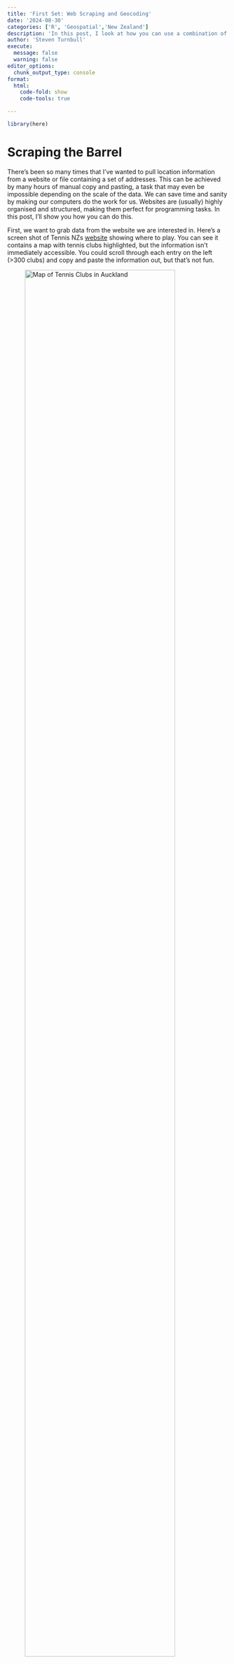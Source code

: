 ```yaml
---
title: 'First Set: Web Scraping and Geocoding'
date: '2024-08-30'
categories: ['R', 'Geospatial','New Zealand']
description: 'In this post, I look at how you can use a combination of webscraping and geocoding to get information on the location of Tennis courts in Auckland, New Zealand.'
author: 'Steven Turnbull'
execute: 
  message: false
  warning: false
editor_options: 
  chunk_output_type: console
format:
  html:
    code-fold: show
    code-tools: true

---
```

```r
library(here)
```
# Scraping the Barrel
There's been so many times that I've wanted to pull location information from a website or file containing a set of addresses. This can be achieved by many hours of manual copy and pasting, a task that may even be impossible depending on the scale of the data. We can save time and sanity by making our computers do the work for us. Websites are (usually) highly organised and structured, making them perfect for programming tasks. In this post, I'll show you how you can do this.

First, we want to grab data from the website we are interested in. Here's a screen shot of Tennis NZs [website](https://tennis.kiwi/play/play-tennis/) showing where to play. You can see it contains a map with tennis clubs highlighted, but the information isn't immediately accessible. You could scroll through each entry on the left (>300 clubs) and copy and paste the information out, but that's not fun.  

![Map of Tennis Clubs in Auckland](Screenshot 2024-08-31 - map.png){fig-align="center" height=90% width=90%}

There are two ways we can pull this information. We can use the webscraper package [`rvest`](https://rvest.tidyverse.org/) to directly pull the html from the site using `read_html(website_url)`. For our use case ( and to ensure reproducibility), I'll download a copy of the html directly - simply right click on the page, and click 'save as'. We'll have the the file `Tennis NZ - Where to Play.html` available for us to look at in more detail. 

The code below loads this `.html` file. It then uses tools from the `rvest` package to grab the specific bits of information we are interested in. By right clicking on a webpage and clicking `inspect`, you can focus on the parts of the website that you are interested in. In our case, we will be pulling the contents of `store-point-results`
![Map of Tennis Clubs in Auckland](Screenshot 2024-08-31 - inspect.png){fig-align="center" height=90% width=90%}

```r
library(rvest)
library(dplyr)
library(stringr)
# Read the HTML content from the file
html_content <- read_html(here("inputs","tennis","Tennis NZ - Where to Play.html"))

# Extract addresses from elements with the class 'storepoint-address' from the HTML content
storepoint_address_contents <- html_content |>
  # Select elements with the class 'storepoint-address'
  html_elements('.storepoint-address') |>
  # Extract text content from the selected elements and trim any surrounding whitespace
  html_text(trim = TRUE)

# Also get the tags of elements with the class 'storepoint-name' from the HTML content
tag_text_contents <- html_content |>
  # Select elements with the class 'storepoint-name'
  html_elements('.storepoint-name') |>
  # Extract text content from the selected elements and trim any surrounding whitespace
  html_text(trim = TRUE)

# Combine the extracted name and address data into a data frame
tennis_df <- data.frame(
  # Assign the extracted names to the 'name' column
  name = tag_text_contents,
  # Assign the extracted addresses to the 'storepoint_address' column
  storepoint_address = storepoint_address_contents,
  # Prevent strings from being converted to factors
  stringsAsFactors = FALSE
) 
```

```r
library(reactable)
head(tennis_df) |>
  reactable(
    bordered = TRUE,
    highlight = TRUE
  )
```

As happens in 90% of cases, there are some data quality issues. For example, there's double commas, with no content in between them. Before we can do anything with this data, we will need to fix these issues (geocoding addresses that are broken is futile!).

My code below fixes some of the issues I found in the scraped data. As an aside, [regex](https://jfjelstul.github.io/regular-expressions-tutorial/) is a game changer for cleaning data. As a Data Scientist, it's very rare that I'll have a day where I haven't used some form of regex.

```r
tennis_df_clean <- tennis_df |>
   # Add space between a lowercase letter followed by an uppercase letter
  mutate(storepoint_address = str_replace_all(storepoint_address, "([a-z])([A-Z])",paste0("\\1"," ","\\2" ))) |>
  # Add space between a lowercase letter followed by a number
  mutate(storepoint_address = str_replace_all(storepoint_address, "([a-z])([0-9])",paste0("\\1"," ","\\2" ))) |>
  # Replace the abbreviation "Cnr" with "Corner"
  mutate(storepoint_address = str_replace_all(storepoint_address, "Cnr","Corner")) |>
  # Remove any spaces that appear before commas
  mutate(storepoint_address = str_replace_all(storepoint_address, " ,","")) |>
  # Replace any double commas with a single comma
  mutate(storepoint_address = str_replace_all(storepoint_address, ",,",",")) |>
  # Replace the repeated "Remuera Remuera Remuera" with a single "Remuera"
  mutate(storepoint_address = str_replace_all(storepoint_address, "Remuera Remuera Remuera","Remuera")) 
```

Now we have our clean scraped data, we can focus on geocoding!  

# Geocode with one Simple Step
Webscraping is a simple skill opens up a world of possibilies for geospatial analysis. With the set of addresses at hand, we can add on an additional step to augment our newly pulled data with additional information. In our case, unfortutely we were unable to find any data pertaining to longitude and latidude of tennis clubs. Luckily, the [`tidygeocoder`](https://jessecambon.github.io/tidygeocoder/) package makes it incredibly straight forward to get this information. 

Here's a simple chunk of code that will go through a dataset of addresses and grab the longitude and latitude.
```r
library(tidygeocoder)

#This is where we will store our results
coord_main <- data.frame()

#Iterate through each row of the tennis data
for(i in 1:nrow(tennis_df_clean)){
  #We'll set our system to sleep before each run.
  #This is to be kind to Nominatim and not bombard them with requests
  Sys.sleep(1)

  #Grab the specific row of the data
  df_i<-tennis_df_clean[i,]
  
  #© openrouteservice.org by HeiGIT | Map data © OpenStreetMap contributors
  # Use the geocode function to get latitude and longitude for the address in the 'storepoint_address' column
  coords_df <- df_i |> 
    # Geocode the addresses using the Nominatim (osm) method
    geocode(address = storepoint_address, method = 'osm') |>
    # Rename the columns 'lat' and 'long' to 'latitude' and 'longitude' respectively
    rename(latitude = lat, longitude = long)

  # Save the combined data frame to a CSV file. 
  # Using append means that it will write each line 1 at a time, saving our work as we go.
  # This is useful if you have a big batch of addresses as it means you're less likely to lose work if the process breaks halfway through (API calls can be costly). 
  write.table(
    coords_df, # Data frame to write
    here("inputs","tennis","tennis_coords.csv"), # File to write to.  
    sep = ",", # Use a comma as the separator
    col.names = !file.exists(here("inputs","tennis","tennis_coords.csv")), # Include column names only if the file doesn't already exist
    append = TRUE, # Append the data to the file if it already exists
    row.names = FALSE # Do not write row names
  )

  # Combine the new data with the main coordinates data frame
  coord_main <- bind_rows(coord_main, coords_df)

  # Print a message to the console indicating the completion of processing for each address
  cat("\n", coords_df$name, " complete. (", coords_df$latitude, ", ", df_save$longitude, ")")
}
```

And here's the results!
```r
library(reactable)
head(read.csv(here("inputs","tennis","tennis_coords.csv"))) |>
  reactable(
    bordered = TRUE,
    highlight = TRUE
  )
```

Note, some addresses may not get a result, it depends on the quality of the addresses and the geocoding service that you use. In our case, we know the data is patchy and I've used open street map to geocode. Other services can be found [here](https://jessecambon.github.io/tidygeocoder/articles/geocoder_services.html).

# The Fruits of Our (minimal) Labour
We've managed to pull publically available address data, use a geocoder to get the longitude and latitude coordinates, now it time to see what we've got. Through a combination of `ggplot2` and `ggiraph`, we are able to quickly visualise the newly process data points on an interactive map of Auckland. See the code below.

```r
library(sf)
library(ggplot2)
library(ggiraph)
#load our tennis club coordinates data
coords <- read.csv(here("inputs","tennis","tennis_coords.csv")) |>
  filter(!is.na(latitude)|!is.na(longitude)) |>
  mutate(name = str_replace_all(name,"'",""))
#here's a shapefile for NZ that I prepared earlier
nz_map <- read_sf(here("inputs","shapefiles","NZ_res01.shp"))

g <- ggplot() +
  # Add our map of NZ
  geom_sf(
    data = nz_map,
    colour = "black",
    linewidth = 0.2
  ) +
    # Add the tennis club locations.
  #ggiraph makes things interactive.
  geom_point_interactive(
    data = coords,
    aes(
      x = longitude,
      y = latitude,
      tooltip = name,
      data_id = name
      ),
    hover_nearest = T,
    shape=21,
    size=10,
    colour = "white",
    fill = "#049030",
    alpha=0.7
    ) +
    # Clip the map just to the main Auckland Area
  coord_sf(
    xlim = c(174.5, 175.2), 
    ylim = c(-37.1, -36.6) 
  ) +
    #Style
  theme_void() +
  theme(title = element_text(size=20)) +
  #Title
  ggtitle("Tennis Courts in Auckland, New Zealand")

# wrap it in the girafe function which makes it interactive
girafe(
  ggobj = g,
  # set options for styling
    options = list(
    opts_hover(css = "fill:yellow;stroke:black;stroke-width:3px;")
    )
  )

```

That's a wrap. Now that we have our data, there's a huge number of analysis opportunities. We could look at underlying population demographics to understand access, combine it with drive times data to understand potential catchment areas,build up our visualisation to be fully customisable and interactive. At the very least, hopefully this post will save someone some time away from the computer, manually copying and pasting addresses from a website into google maps! 
